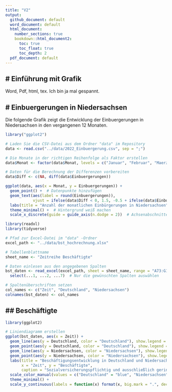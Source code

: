 ```yaml
---
title: "V2"
output: 
  github_document: default
  word_document: default
  html_document:
    number_sections: true
    bookdown::html_document2:
      toc: true
      toc_float: true
      toc_depth: 2
  pdf_document: default
---
```


# Einführung mit Grafik
---

Word, Pdf, html, tex. Ich bin ja mal gespannt.



# Einbuergerungen in Niedersachsen
---

Die folgende Grafik zeigt die Entwicklung der Einbuergerungen in Niedersachsen in den vergangenen 12 Monaten.

```r
library("ggplot2")

# Laden Sie die CSV-Datei aus dem Ordner "data" im Repository
data <- read.csv("../data/2022_Einbuergerung.csv", sep = ";")

# Die Monate in der richtigen Reihenfolge als Faktor erstellen
data$Monat <- factor(data$Monat, levels = c("Januar", "Februar", "Maerz", "April", "Mai", "Juni", "Juli", "August", "September", "Oktober", "November", "Dezember"))

# Daten für die Berechnung der Differenzen vorbereiten
data$Diff <- c(NA, diff(data$Einbuergerungen))

ggplot(data, aes(x = Monat, y = Einbuergerungen)) +
  geom_point() +  # Datenpunkte hinzufügen
  geom_text(aes(label = round(Einbuergerungen)), 
            vjust = ifelse(data$Diff < 0, 1.5, -0.5 + ifelse(data$Einbuergerungen < 500, 0.4, ifelse(data$Monat == "Januar", 2.2, 0)))) +
  labs(title = "Anzahl der monatlichen Einbürgerungen in Niedersachsen", x = "Monat", y = "Einbuergerungen") +
  theme_minimal() +  # Hintergrund weiß machen
  scale_x_discrete(guide = guide_axis(n.dodge = 2))  # Achsenabschnitte breiter machen


```
```r

library(readxl)
library(tidyverse)

# Pfad zur Excel-Datei im "data" -Ordner
excel_path <- "../data/bst_hochrechnung.xlsx"

# Tabellenblattname
sheet_name <- "Zeitreihe Beschäftigte"

# Daten einlesen aus den angegebenen Spalten
bst_daten <- read_excel(excel_path, sheet = sheet_name, range = "A73:G173", col_names = FALSE) %>%
  select(...1, ...2, ...7)  # Nur die gewünschten Spalten auswählen

# Spaltenüberschriften setzen
col_names <- c("Zeit", "Deutschland", "Niedersachsen")
colnames(bst_daten) <- col_names
```

## Beschäftigte
---

```r
library(ggplot2)

# Liniendiagramm erstellen
ggplot(bst_daten, aes(x = Zeit)) +
  geom_line(aes(y = Deutschland, color = "Deutschland"), show.legend = FALSE) +
  geom_point(aes(y = Deutschland, color = "Deutschland"), show.legend = FALSE) +
  geom_line(aes(y = Niedersachsen, color = "Niedersachsen"), show.legend = FALSE) +
  geom_point(aes(y = Niedersachsen, color = "Niedersachsen"), show.legend = FALSE) +
  labs(title = "Beschäftigungsentwicklung in Deutschland und Niedersachsen",
       x = "Zeit", y = "Beschäftigte",
       caption = "Sozialversicherungspflichtig und ausschließlich geringfügig Beschäftigte") +
  scale_color_manual(values = c("Deutschland" = "blue", "Niedersachsen" = "red")) +
  theme_minimal() +
  scale_y_continuous(labels = function(x) format(x, big.mark = ".", decimal.mark = ",", scientific = FALSE), limits = c(0, NA))

```

